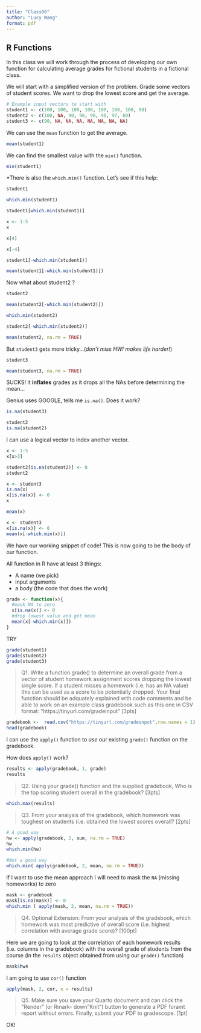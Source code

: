 ```yaml
---
title: "Class06"
author: "Lucy Wang"
format: pdf
---
```


## R Functions

In this class we will work through the process of developing our own function for calculating average grades for fictional students in a fictional class.

We will start with a simplified version of the problem. Grade some vectors of student scores. We want to drop the lowest score and get the average.


```r
# Example input vectors to start with
student1 <- c(100, 100, 100, 100, 100, 100, 100, 90) 
student2 <- c(100, NA, 90, 90, 90, 90, 97, 80)
student3 <- c(90, NA, NA, NA, NA, NA, NA, NA)  
```

We can use the `mean` function to get the average.

```r
mean(student1)
```

We can find the smallest value with the `min()` function.

```r
min(student1)
```

*There is also the `which.min()` function. Let's see if this help:

```r
student1
```

```r
which.min(student1)
```

```r
student1[which.min(student1)]
```

```r
x <- 1:5
x
```

```r
x[4]
```

```r
x[-4]
```

```r
student1[-which.min(student1)]
```

```r
mean(student1[-which.min(student1)])
```

Now what about student2 ?

```r
student2
```

```r
mean(student2[-which.min(student2)])
```

```r
which.min(student2)
```

```r
student2[-which.min(student2)]
```

```r
mean(student2, na.rm = TRUE)
```

But `student3` gets more tricky...(*don't miss HW! makes life harder!*)

```r
student3
```

```r
mean(student3, na.rm = TRUE)
```

SUCKS! It **inflates** grades as it drops all the NAs before determining the mean...

Genius uses GOOGLE, tells me `is.na()`. Does it work?

```r
is.na(student3)
```

```r
student2
is.na(student2)
```

I can use a logical vector to index another vector.

```r
x <- 1:5
x[x>3]
```

```r
student2[is.na(student2)] <- 0
student2
```

```r
x <- student3
is.na(x)
x[is.na(x)] <- 0
x
```

```r
mean(x)
```

```r
x <- student3
x[is.na(x)] <- 0
mean(x[-which.min(x)])
```

We have our working snippet of code! This is now going to be the body of our function.

All function in R have at least 3 things:

- A name (we pick)
- input arguments
- a body (the code that does the work)

```r
grade <- function(x){
  #mask NA to zero
  x[is.na(x)] <- 0
  #drop lowest value and get mean
  mean(x[-which.min(x)])
}
```

TRY

```r
grade(student1)
grade(student2)
grade(student3)
```


> Q1. Write a function grade() to determine an overall grade from a vector of student homework assignment scores dropping the lowest single score. If a student misses a homework (i.e. has an NA value) this can be used as a score to be potentially dropped. Your final function should be adquately explained with code comments and be able to work on an example class gradebook such as this one in CSV format: “https://tinyurl.com/gradeinput” [3pts]


```r
gradebook <-  read.csv("https://tinyurl.com/gradeinput",row.names = 1)
head(gradebook)
```

I can use the `apply()` function to *use* our existing `grade()` function on the gradebook.

How does `apply()` work?

```r
results <- apply(gradebook, 1, grade)
results
```

>Q2. Using your grade() function and the supplied gradebook, Who is the top scoring student overall in the gradebook? [3pts]

```r
which.max(results)
```

> Q3. From your analysis of the gradebook, which homework was toughest on students (i.e. obtained the lowest scores overall? [2pts]

```r
# A good way
hw <- apply(gradebook, 2, sum, na.rm = TRUE)
hw
which.min(hw)
```

```r
#Not a good way
which.min( apply(gradebook, 2, mean, na.rm = TRUE))
```

If I want to use the mean approach I will need to mask the `NA` (missing homeworks) to zero

```r
mask <- gradebook
mask[is.na(mask)] <- 0
which.min ( apply(mask, 2, mean, na.rm = TRUE))
```


>Q4. Optional Extension: From your analysis of the gradebook, which homework was most predictive of overall score (i.e. highest correlation with average grade score)? [100pt]

Here we are going to look at the correlation of each homework results (i.e. columns in the gradebook) with the overall grade of students from the course (in the `results` object obtained from using our `grade()` function)

```r
mask$hw4
```

I am going to use `cor()` function
```r
apply(mask, 2, cor, x = results)
```

>Q5. Make sure you save your Quarto document and can click the “Render” (or Rmark- down”Knit”) button to generate a PDF foramt report without errors. Finally, submit your PDF to gradescope. [1pt]

OK!

